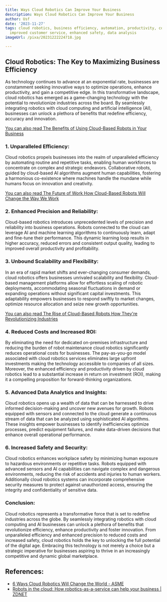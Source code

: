 ```yaml
---
title: Ways Cloud Robotics Can Improve Your Business
description: Ways Cloud Robotics Can Improve Your Business
author: Usf
date: '2023-11-27'
tags: cloud robotics, business efficiency, automation, productivity, cost reduction,
  improved customer service, enhanced safety, data analysis
imageUrl: /pixa/20231222224718.jpg

---
```

## **Cloud Robotics: The Key to Maximizing Business Efficiency**

As technology continues to advance at an exponential rate, businesses are constamment seeking  innovative ways to optimize operations, enhance productivity, and gain  a competitive edge.  In this transformative landscape, cloud  robotics has emerged as a game-changing technology with the potential to revolutionize industries across the board. By seamlessly integrating robotics with cloud computing  and artificial intelligence (AI), businesses can unlock a plethora of benefits that redefine efficiency, accuracy and innovation. 

[You can also  read The Benefits of Using Cloud-Based Robots in Your Business](The%20Benefits%20of%20Using%20Cloud-Based%20Robots%20in%20Your%20Business)


### **1. Unparalleled Efficiency:**

Cloud robotics  propels businesses into the realm of unparalleled efficiency by automating routine  and repetitive tasks, enabling human workforces  to concentrate  on complex and strategic endeavors. Collaborative  robots, guided  by cloud-based AI algorithms augment human capabilities, fostering a  harmonious co-existence where machines handle the mundane while humans focus on innovation and creativity. 

[You can also read The Future  of Work How  Cloud-Based Robots Will Change the Way We  Work](The%20Future%20of%20Work%20How%20Cloud-Based%20Robots%20Will%20Change%20the%20Way%20We%20Work)


### **2. Enhanced Precision and  Reliability:**
Cloud-based robotics introduces unprecedented levels of precision and reliability into business operations. Robots  connected to  the cloud can leverage AI  and machine learning algorithms to continuously learn, adapt and fine-tune their performance. This dynamic learning loop results in higher accuracy, reduced  errors and consistent output quality, leading to improved overall productivity and  profitability.

### **3. Unbound Scalability and Flexibility:**
In an era of rapid market shifts and ever-changing consumer demands, cloud robotics offers businesses  unrivaled scalability and flexibility. Cloud-based management platforms allow for  effortless scaling of robotic  deployments,  accommodating seasonal fluctuations in demand or expanding operations without significant capital investments.  This adaptability empowers businesses to respond swiftly to market changes, optimize resource allocation and seize new  growth opportunities.

[You can also read The Rise of Cloud-Based Robots How They're Revolutionizing Industries](The%20Rise%20of%20Cloud-Based%20Robots%20How%20They%27re%20Revolutionizing%20Industries)


### **4. Reduced Costs  and Increased ROI:**
By eliminating the need for dedicated on-premises infrastructure  and reducing the burden of  robot maintenance cloud robotics significantly reduces operational costs for businesses. The  pay-as-you-go model associated with cloud robotics services eliminates large upfront investments making the technology accessible to companies  of all sizes. Moreover, the enhanced efficiency and productivity driven by cloud robotics lead to a substantial increase in return on investment  (ROI), making it a compelling  proposition for forward-thinking organizations.

### **5. Advanced Data Analytics and Insights:**
Cloud robotics opens up a wealth of data that  can  be harnessed to drive informed decision-making and uncover new avenues for  growth. Robots equipped with sensors and connected to the cloud generate a continuous stream of data that can  be analyzed using sophisticated AI algorithms. These insights empower businesses to identify  inefficiencies optimize processes, predict equipment failures, and make data-driven decisions that enhance overall operational  performance.

###  **6. Increased Safety and Security:**
Cloud robotics enhances workplace safety by minimizing human exposure to hazardous environments or repetitive tasks. Robots equipped with  advanced sensors and AI capabilities can navigate complex and  dangerous environments, reducing the  risk of accidents and injuries to human workers. Additionally cloud robotics systems can incorporate comprehensive security measures to protect against unauthorized access, ensuring the integrity and confidentiality of sensitive data.

### **Conclusion:**
Cloud  robotics represents a transformative force that  is set to redefine industries across the  globe. By seamlessly integrating robotics with cloud computing and AI  businesses can unlock a plethora  of  benefits that revolutionize efficiency, enhance  productivity and foster innovation. From unparalleled efficiency and enhanced precision  to  reduced costs and increased safety, cloud robotics  holds the key  to unlocking the full potential of the digital age. Embracing this  technology  is not merely a choice but a strategic imperative for businesses aspiring to thrive  in an increasingly competitive and dynamic global marketplace.

## References:
- [6 Ways Cloud Robotics Will Change the World - ASME](https://www.asme.org/topics-resources/content/6-ways-cloud-robotics-change-world)
- [Robots in the cloud: How robotics-as-a-service can help your business | ZDNET](https://www.zdnet.com/article/robots-in-the-cloud/)
